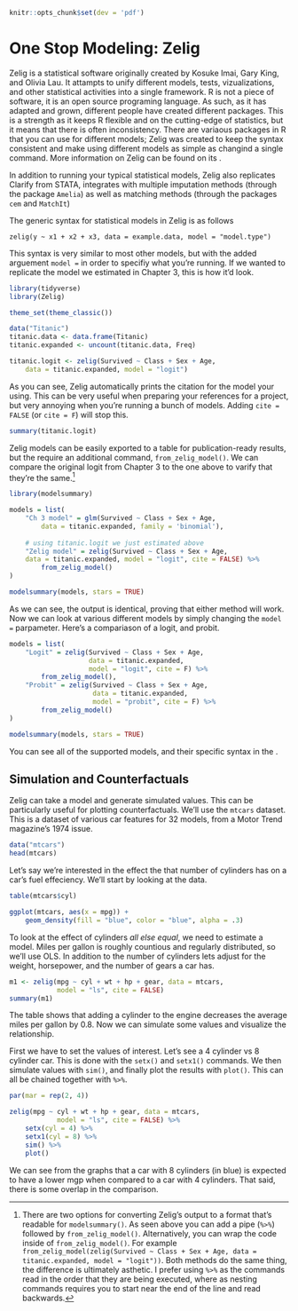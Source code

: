 ```r
knitr::opts_chunk$set(dev = 'pdf')
```

# One Stop Modeling: Zelig

Zelig is a statistical software originally created by Kosuke Imai, Gary King, and Olivia Lau. It attampts to unify different models, 
tests, vizualizations, and other statistical activities into a single framework. R is not a piece of software, it is an open source 
programing language. As such, as it has adapted and grown, different people have created different packages. This is a strength
as it keeps R flexible and on the cutting-edge of statistics, but it means that there is often inconsistency. There are variaous 
packages in R that you can use for different models; Zelig was created to keep the syntax consistent and make using different models as
simple as changind a single command. More information on Zelig can be found on its 
[\textcolor{blue}{website}](https://zeligproject.org/).

In addition to running your typical statistical models, Zelig also replicates Clarify from STATA, integrates with 
multiple imputation methods (through the package `Amelia`) as well as matching methods (through the packages `cem` and `MatchIt`)

The generic syntax for statistical models in Zelig is as follows

```
zelig(y ~ x1 + x2 + x3, data = example.data, model = "model.type")
```

This syntax is very similar to most other models, but with the added arguement `model = ` in order to specifiy what you're running. If
we wanted to replicate the model we estimated in Chapter 3, this is how it'd look.
```r
library(tidyverse)
library(Zelig)

theme_set(theme_classic())

data("Titanic")
titanic.data <- data.frame(Titanic)
titanic.expanded <- uncount(titanic.data, Freq)

titanic.logit <- zelig(Survived ~ Class + Sex + Age, 
    data = titanic.expanded, model = "logit")
```
As you can see, Zelig automatically prints the citation for the model your using. This can be very useful when preparing your 
references for a project, but very annoying when you're running a bunch of models. Adding `cite = FALSE` (or `cite = F`)
will stop this. 
```r
summary(titanic.logit)
```

Zelig models can be easily exported to a table for publication-ready results, but the require an additional command, `from_zelig_model()`. 
We can compare the original logit from Chapter 3 to the one above to varify that they're the same.[^1] 
```r
library(modelsummary)

models = list(
    "Ch 3 model" = glm(Survived ~ Class + Sex + Age, 
        data = titanic.expanded, family = 'binomial'),
    
    # using titanic.logit we just estimated above
    "Zelig model" = zelig(Survived ~ Class + Sex + Age, 
    data = titanic.expanded, model = "logit", cite = FALSE) %>% 
        from_zelig_model()
)

modelsummary(models, stars = TRUE)
```
As we can see, the output is identical, proving that either method will work. Now we can look at various different models by simply changing the
`model = ` parpameter. Here's a compariason of a logit, and probit.

```r
models = list(
    "Logit" = zelig(Survived ~ Class + Sex + Age,
                    data = titanic.expanded, 
                    model = "logit", cite = F) %>% 
        from_zelig_model(),
    "Probit" = zelig(Survived ~ Class + Sex + Age,
                     data = titanic.expanded,
                     model = "probit", cite = F) %>% 
        from_zelig_model()
)

modelsummary(models, stars = TRUE)
```
You can see all of the supported models, and their specific syntax in the [\textcolor{blue}{Zelig documentation}](http://docs.zeligproject.org/articles/index.html#section-core-zelig-model-details).

## Simulation and Counterfactuals
Zelig can take a model and generate simulated values. This can be particularly useful for plotting counterfactuals.
We'll use the `mtcars` dataset. This is a dataset of various car features for 32 models, from a Motor Trend magazine's 1974
issue. 

```r
data("mtcars")
head(mtcars)
```

Let's say we're interested in the effect the that number of cylinders has on a car's fuel effeciency. We'll
start by looking at the data.

```r
table(mtcars$cyl)

ggplot(mtcars, aes(x = mpg)) +
    geom_density(fill = "blue", color = "blue", alpha = .3)
```
To look at the effect of cylinders *all else equal*, we need to estimate a model.
Miles per gallon is roughly countious and regularly distributed, so we'll use OLS. In addition to the number of cylinders
lets adjust for the weight, horsepower, and the number of gears a car has. 
```r
m1 <- zelig(mpg ~ cyl + wt + hp + gear, data = mtcars, 
            model = "ls", cite = FALSE)
summary(m1)
```
The table shows that adding a cylinder to the engine decreases the average miles per gallon by 0.8. Now we can simulate some values
and visualize the relationship. 

First we have to set the values of interest. Let's see a 4 cylinder vs 8 cylinder car. This is done with the
`setx()` and `setx1()` commands. We then simulate values with `sim()`, and finally plot the results with `plot()`.
This can all be chained together with `%>%`.


```r
par(mar = rep(2, 4))

zelig(mpg ~ cyl + wt + hp + gear, data = mtcars, 
            model = "ls", cite = FALSE) %>% 
    setx(cyl = 4) %>% 
    setx1(cyl = 8) %>% 
    sim() %>% 
    plot()


```

We can see from the graphs that a car with 8 cylinders (in blue) is expected to have a lower mgp when
compared to a car with 4 cylinders. That said, there is some overlap in the comparison. 


[^1]: There are two options for converting Zelig's output to a format that's readable for `modelsummary()`. As seen above
you can add a pipe (`%>%`) followed by `from_zelig_model()`. Alternatively, you can wrap the code inside of `from_zelig_model()`. 
For example `from_zelig_model(zelig(Survived ~ Class + Sex + Age, data = titanic.expanded, model = "logit"))`.
Both methods do the same thing, the difference is ultimately asthetic. I prefer using `%>%` as the commands read in the order that they are being executed, where as nesting commands requires you to start near the end of the line and read backwards.
